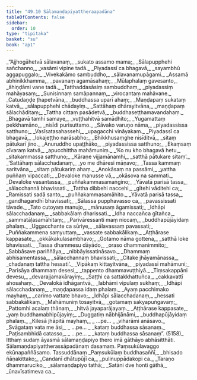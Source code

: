 ```yaml
---
title: "49.10 Sālamaṇḍapiyattheraapadāna"
tableOfContents: false
sidebar:
  order: 10
type: "tipitaka"
basket: "su"
book: "ap1"
---
```



<DynamicBreadcrumb />

<Division number="190" book="ap1" bookNo="20" page="445">

<Paragraph number="6393" type="verses" book="ap1">
_“Ajjhogāhetvā sālavanaṃ,_  
_sukato assamo mama;_  
_Sālapupphehi sañchanno,_  
_vasāmi vipine tadā._  

</Paragraph>

</Division>
<Division number="191" book="ap1" bookNo="20" page="445">

<Paragraph number="6394" type="verses" book="ap1">
_Piyadassī ca bhagavā,_  
_sayambhū aggapuggalo;_  
_Vivekakāmo sambuddho,_  
_sālavanamupāgami._  

</Paragraph>

</Division>
<Division number="192" book="ap1" bookNo="20" page="445">

<Paragraph number="6395" type="verses" book="ap1">
_Assamā abhinikkhamma,_  
_pavanaṃ agamāsahaṃ;_  
_Mūlaphalaṃ gavesanto,_  
_āhiṇḍāmi vane tadā._  

</Paragraph>

</Division>
<Division number="193" book="ap1" bookNo="20" page="445">

<Paragraph number="6396" type="verses" book="ap1">
_Tatthaddasāsiṃ sambuddhaṃ,_  
_piyadassiṃ mahāyasaṃ;_  
_Sunisinnaṃ samāpannaṃ,_  
_virocantaṃ mahāvane._  

</Paragraph>

</Division>
<Division number="194" book="ap1" bookNo="20" page="445">

<Paragraph number="6397" type="verses" book="ap1">
_Catudaṇḍe ṭhapetvāna,_  
_buddhassa uparī ahaṃ;_  
_Maṇḍapaṃ sukataṃ katvā,_  
_sālapupphehi chādayiṃ._  

</Paragraph>

</Division>
<Division number="195" book="ap1" bookNo="20" page="445">

<Paragraph number="6398" type="verses" book="ap1">
_Sattāhaṃ dhārayitvāna,_  
_maṇḍapaṃ sālachāditaṃ;_  
_Tattha cittaṃ pasādetvā,_  
_buddhaseṭṭhamavandahaṃ._  

</Paragraph>

</Division>
<Division number="196" book="ap1" bookNo="20" page="445">

<Paragraph number="6399" type="verses" book="ap1">
_Bhagavā tamhi samaye,_  
_vuṭṭhahitvā samādhito;_  
_Yugamattaṃ pekkhamāno,_  
_nisīdi purisuttamo._  

</Paragraph>

</Division>
<Division number="197" book="ap1" bookNo="20" page="413">

<Paragraph number="6400" type="verses" book="ap1">
_Sāvako varuṇo nāma,_  
_piyadassissa satthuno;_  
_Vasīsatasahassehi,_  
_upagacchi vināyakaṃ._  

</Paragraph>

</Division>
<Division number="198" book="ap1" bookNo="20" page="413">

<Paragraph number="6401" type="verses" book="ap1">
_Piyadassī ca bhagavā,_  
_lokajeṭṭho narāsabho;_  
_Bhikkhusaṃghe nisīditvā,_  
_sitaṃ pātukarī jino._  

</Paragraph>

</Division>
<Division number="199" book="ap1" bookNo="20" page="413">

<Paragraph number="6402" type="verses" book="ap1">
_Anuruddho upaṭṭhāko,_  
_piyadassissa satthuno;_  
_Ekaṃsaṃ cīvaraṃ katvā,_  
_apucchittha mahāmuniṃ._  

</Paragraph>

</Division>
<Division number="200" book="ap1" bookNo="20" page="413">

<Paragraph number="6403" type="verses" book="ap1">
_‘Ko nu kho bhagavā hetu,_  
_sitakammassa satthuno;_  
_Kāraṇe vijjamānamhi,_  
_satthā pātukare sitaṃ’._  

</Paragraph>

</Division>
<Division number="201" book="ap1" bookNo="20" page="413">

<Paragraph number="6404" type="verses" book="ap1">
_‘Sattāhaṃ sālacchadanaṃ,_  
_yo me dhāresi māṇavo;_  
_Tassa kammaṃ saritvāna,_  
_sitaṃ pātukariṃ ahaṃ._  

</Paragraph>

</Division>
<Division number="202" book="ap1" bookNo="20" page="413">

<Paragraph number="6405" type="verses" book="ap1">
_Anokāsaṃ na passāmi,_  
_yattha puññaṃ vipaccati;_  
_Devaloke manusse vā,_  
_okāsova na sammati._  

</Paragraph>

</Division>
<Division number="203" book="ap1" bookNo="20" page="413">

<Paragraph number="6406" type="verses" book="ap1">
_Devaloke vasantassa,_  
_puññakammasamaṅgino;_  
_Yāvatā parisā tassa,_  
_sālacchannā bhavissati._  

</Paragraph>

</Division>
<Division number="204" book="ap1" bookNo="20" page="413">

<Paragraph number="6407" type="verses" book="ap1">
_Tattha dibbehi naccehi,_  
_gītehi vāditehi ca;_  
_Ramissati sadā santo,_  
_puññakammasamāhito._  

</Paragraph>

</Division>
<Division number="205" book="ap1" bookNo="20" page="413">

<Paragraph number="6408" type="verses" book="ap1">
_Yāvatā parisā tassa,_  
_gandhagandhī bhavissati;_  
_Sālassa pupphavasso ca,_  
_pavassissati tāvade._  

</Paragraph>

</Division>
<Division number="206" book="ap1" bookNo="20" page="414">

<Paragraph number="6409" type="verses" book="ap1">
_Tato cutoyaṃ manujo,_  
_mānusaṃ āgamissati;_  
_Idhāpi sālacchadanaṃ,_  
_sabbakālaṃ dharissati._  

</Paragraph>

</Division>
<Division number="207" book="ap1" bookNo="20" page="414">

<Paragraph number="6410" type="verses" book="ap1">
_Idha naccañca gītañca,_  
_sammatāḷasamāhitaṃ;_  
_Parivāressanti maṃ niccaṃ,_  
_buddhapūjāyidaṃ phalaṃ._  

</Paragraph>

</Division>
<Division number="208" book="ap1" bookNo="20" page="414">

<Paragraph number="6411" type="verses" book="ap1">
_Uggacchante ca sūriye,_  
_sālavassaṃ pavassati;_  
_Puññakammena saṃyuttaṃ,_  
_vassate sabbakālikaṃ._  

</Paragraph>

</Division>
<Division number="209" book="ap1" bookNo="20" page="414">

<Paragraph number="6412" type="verses" book="ap1">
_Aṭṭhārase kappasate,_  
_okkākakulasambhavo;_  
_Gotamo nāma gottena,_  
_satthā loke bhavissati._  

</Paragraph>

</Division>
<Division number="210" book="ap1" bookNo="20" page="414">

<Paragraph number="6413" type="verses" book="ap1">
_Tassa dhammesu dāyādo,_  
_oraso dhammanimmito;_  
_Sabbāsave pariññāya,_  
_nibbāyissatināsavo._  

</Paragraph>

</Division>
<Division number="211" book="ap1" bookNo="20" page="414">

<Paragraph number="6414" type="verses" book="ap1">
_Dhammaṃ abhisamentassa,_  
_sālacchannaṃ bhavissati;_  
_Citake jhāyamānassa,_  
_chadanaṃ tattha hessati’._  

</Paragraph>

</Division>
<Division number="212" book="ap1" bookNo="20" page="414">

<Paragraph number="6415" type="verses" book="ap1">
_Vipākaṃ kittayitvāna,_  
_piyadassī mahāmuni;_  
_Parisāya dhammaṃ desesi,_  
_tappento dhammavuṭṭhiyā._  

</Paragraph>

</Division>
<Division number="213" book="ap1" bookNo="20" page="414">

<Paragraph number="6416" type="verses" book="ap1">
_Tiṃsakappāni devesu,_  
_devarajjamakārayiṃ;_  
_Saṭṭhi ca sattakkhattuñca,_  
_cakkavattī ahosahaṃ._  

</Paragraph>

</Division>
<Division number="214" book="ap1" bookNo="20" page="414">

<Paragraph number="6417" type="verses" book="ap1">
_Devalokā idhāgantvā,_  
_labhāmi vipulaṃ sukhaṃ;_  
_Idhāpi sālacchadanaṃ,_  
_maṇḍapassa idaṃ phalaṃ._  

</Paragraph>

</Division>
<Division number="215" book="ap1" bookNo="20" page="414">

<Paragraph number="6418" type="verses" book="ap1">
_Ayaṃ pacchimako mayhaṃ,_  
_carimo vattate bhavo;_  
_Idhāpi sālacchadanaṃ,_  
_hessati sabbakālikaṃ._  

</Paragraph>

</Division>
<Division number="216" book="ap1" bookNo="20" page="414">

<Paragraph number="6419" type="verses" book="ap1">
_Mahāmuniṃ tosayitvā,_  
_gotamaṃ sakyapuṅgavaṃ;_  
_Pattomhi acalaṃ ṭhānaṃ,_  
_hitvā jayaparājayaṃ._  

</Paragraph>

</Division>
<Division number="217" book="ap1" bookNo="20" page="414">

<Paragraph number="6420" type="verses" book="ap1">
_Aṭṭhārase kappasate,_  
_yaṃ buddhamabhipūjayiṃ;_  
_Duggatiṃ nābhijānāmi,_  
_buddhapūjāyidaṃ phalaṃ._  

</Paragraph>

</Division>
<Division number="218" book="ap1" bookNo="20" page="414">

<Paragraph number="6421" type="verses" book="ap1">
_Kilesā jhāpitā mayhaṃ,_  
_ …pe… _  
_viharāmi anāsavo._  

</Paragraph>

</Division>
<Division number="219" book="ap1" bookNo="20" page="415">

<Paragraph number="6422" type="verses" book="ap1">
_Svāgataṃ vata me āsi,_  
_ …pe… _  
_kataṃ buddhassa sāsanaṃ._  

</Paragraph>

</Division>
<Division number="220" book="ap1" bookNo="20" page="415">

<Paragraph number="6423" type="verses" book="ap1">
_Paṭisambhidā catasso,_  
_ …pe… _  
_kataṃ buddhassa sāsanaṃ”. (5158)_  

</Paragraph>

<Paragraph number="6424" book="ap1">
Itthaṃ sudaṃ āyasmā sālamaṇḍapiyo thero imā gāthāyo abhāsitthāti.

</Paragraph>
</Division>

<Paragraph number="6425" type="center" book="ap1">
Sālamaṇḍapiyattherassāpadānaṃ dasamaṃ.



</Paragraph>

<Paragraph number="6426" type="center" book="ap1">
Paṃsukūlavaggo ekūnapaññāsamo.



</Paragraph>

<Paragraph number="6427" type="center" book="ap1">
Tassuddānaṃ


</Paragraph>

<Paragraph number="6428" type="verses" book="ap1">
_Paṃsukūlaṃ buddhasaññī,_  
_bhisado ñāṇakittako;_  
_Candanī dhātupūjī ca,_  
_pulinuppādakopi ca._  

</Paragraph>

<Paragraph number="6429" type="verses" book="ap1">
_Taraṇo dhammaruciko,_  
_sālamaṇḍapiyo tathā;_  
_Satāni dve honti gāthā,_  
_ūnavīsatimeva ca._
</Paragraph>